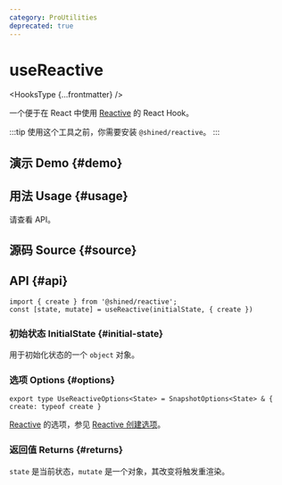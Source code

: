```yaml
---
category: ProUtilities
deprecated: true
---
```


# useReactive


<HooksType {...frontmatter} />

一个便于在 React 中使用 [Reactive](https://sheinsight.github.io/reactive) 的 React Hook。

:::tip
使用这个工具之前，你需要安装 `@shined/reactive`。
:::

## 演示 Demo \{#demo}


<App />

## 用法 Usage \{#usage}

请查看 API。

## 源码 Source \{#source}


<Source />

## API \{#api}

```tsx
import { create } from '@shined/reactive';
const [state, mutate] = useReactive(initialState, { create })
```

### 初始状态 InitialState \{#initial-state}

用于初始化状态的一个 `object` 对象。

### 选项 Options \{#options}

```tsx
export type UseReactiveOptions<State> = SnapshotOptions<State> & { create: typeof create }
```

[Reactive](https://sheinsight.github.io/reactive) 的选项，参见 [Reactive 创建选项](https://sheinsight.github.io/reactive/reference/root-api.html#create)。

### 返回值 Returns \{#returns}

`state` 是当前状态，`mutate` 是一个对象，其改变将触发重渲染。
